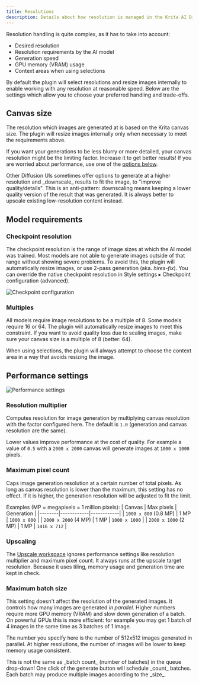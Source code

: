 ```yaml
---
title: Resolutions
description: Details about how resolution is managed in the Krita AI Diffusion plugin
---
```



Resolution handling is quite complex, as it has to take into account:
* Desired resolution
* Resolution requirements by the AI model
* Generation speed
* GPU memory (VRAM) usage
* Context areas when using selections

By default the plugin will select resolutions and resize images internally to enable
working with any resolution at reasonable speed. Below are the settings
which allow you to choose your preferred handling and trade-offs.

## Canvas size

The resolution which images are generated at is based on the Krita canvas size.
The plugin will resize images internally only when necessary to meet the
requirements above.

If you want your generations to be less blurry or more detailed, your canvas 
resolution might be the limiting factor. Increase it to get better results!
If you are worried about performance, use one of the [options below](#performance-settings).

<Aside type="note">
Other Diffusion UIs sometimes offer options to generate at a higher resolution
and _downscale_ results to fit the image, to "improve quality/details". This is
an anti-pattern: downscaling means keeping a lower quality version of the result
that was generated. It is always better to upscale existing low-resolution content instead.
</Aside>

## Model requirements

### Checkpoint resolution

The checkpoint resolution is the range of image sizes at which the AI model was trained.
Most models are not able to generate images outside of that range without showing
severe problems. To avoid this, the plugin will automatically resize images, or use
2-pass generation (aka. _hires-fix_). You can override the native checkpoint resolution
in Style settings ▸ Checkpoint configuration (advanced).

![Checkpoint configuration](../../assets/resolutions/checkpoint-resolution.png)

### Multiples

All models require image resolutions to be a multiple of 8. Some models
require 16 or 64. The plugin will automatically resize images to meet this
constraint. If you want to avoid quality loss due to scaling images, make sure
your canvas size is a multiple of 8 (better: 64).

<Aside type="note">
When using selections, the plugin will always attempt to choose the context area
in a way that avoids resizing the image.
</Aside>


## Performance settings

![Performance settings](../../assets/resolutions/performance-settings.png)

### Resolution multiplier

Computes resolution for image generation by multiplying canvas resolution with
the factor configured here. The default is `1.0` (generation and canvas resolution are the
same).

Lower values improve performance at the cost of quality. For example a value
of `0.5` with a `2000 x 2000` canvas will generate images at `1000 x 1000` pixels.

### Maximum pixel count

Caps image generation resolution at a certain number of total pixels. As long as
canvas resolution is lower than the maximum, this setting has no effect. If it is
higher, the generation resolution will be adjusted to fit the limit.

Examples (MP = megapixels = 1 million pixels):
| Canvas | Max pixels | Generation |
|--------|------------|------------|
| `1000 x 800` (0.8 MP) | 1 MP | `1000 x 800` |
| `2000 x 2000` (4 MP) | 1 MP | `1000 x 1000` |
| `2000 x 1000` (2 MP) | 1 MP | `1416 x 712` |

### Upscaling

The <PluginIcon name="workspace-upscaling" /> [Upscale workspace](/basics#upscale) ignores
performance settings like resolution multiplier and maximum pixel count. It
always runs at the upscale target resolution. Because it uses tiling, memory
usage and generation time are kept in check.


### Maximum batch size

This setting doesn't affect the resolution of the generated images. It controls
how many images are generated _in parallel_. Higher numbers require more GPU
memory (VRAM) and slow down generation of a batch. On powerful GPUs this is more
efficient: for example you may get 1 batch of 4 images in the same time as 3
batches of 1 image.

The number you specify here is the number of 512x512 images generated in parallel.
At higher resolutions, the number of images will be lower to keep memory usage
consistent.

<Aside type="note">
This is not the same as _batch count_ (number of batches) in the queue drop-down!
One click of the generate button will schedule _count_ batches. Each batch may
produce multiple images according to the _size_.
</Aside>
